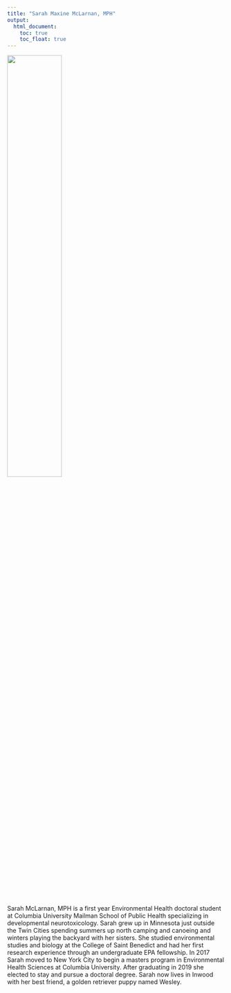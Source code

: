 ```yaml
---
title: "Sarah Maxine McLarnan, MPH"
output: 
  html_document:
    toc: true
    toc_float: true
---
```


<img src="headshot.jpg" style="width:50%">

Sarah McLarnan, MPH is a first year Environmental Health doctoral student at Columbia University Mailman School of Public Health specializing in developmental neurotoxicology. Sarah grew up in Minnesota just outside the Twin Cities spending summers up north camping and canoeing and winters playing the backyard with her sisters. She studied environmental studies and biology at the College of Saint Benedict and had her first research experience through an undergraduate EPA fellowship. In 2017 Sarah moved to New York City to begin a masters program in Environmental Health Sciences at Columbia University. After graduating in 2019 she elected to stay and pursue a doctoral degree. Sarah now lives in Inwood with her best friend, a golden retriever puppy named Wesley. 
